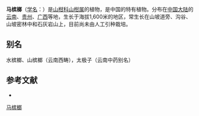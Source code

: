 {{Speciesbox
| name =馬槟榔
| status = 
| status_system = 
| image =
| genus = Capparis
| species = masaikai
| authority = Levl.
}}

'''马槟榔'''（[[学名|学名]]：{{lang|la|''Capparis masaikai''}}）是[[山柑科|山柑科]][[山柑属|山柑属]]的植物，是中国的特有植物。分布在[[中国大陆|中国大陆]]的[[云南|云南]]、[[贵州|贵州]]、[[广西|广西]]等地，生长于海拔1,600米的地区，常生长在山坡道旁、沟谷、山坡密林中和石灰岩山上，目前尚未由人工引种栽培。

== 别名 ==
水槟榔、山槟榔（云南西畴），太极子（云南中药别名）

== 参考文献 ==
<div class="references-small">
* {{cite web| url =http://www.bioinfo.cn/db05/KmzwSpecies.php?action=view&id=3098| title =马槟榔| work =《中国高等植物数据库全库》| publisher =中国科学院微生物研究所| author =昆明植物研究所| accessdate =2009-02-23| deadurl =yes| archiveurl =https://web.archive.org/web/20160305034843/http://www.bioinfo.cn/db05/KmzwSpecies.php?action=view&id=3098| archivedate =2016-03-05}}
</div>
{{Taxonbar|from=Q2937544}}

[[Category:山柑属|马槟榔]]


{{植物小作品}}